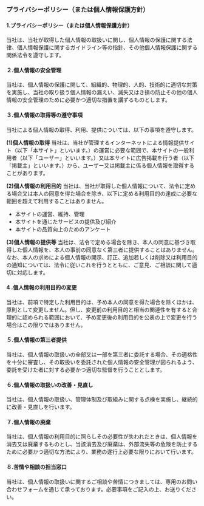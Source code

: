 ### プライバシーポリシー（または個人情報保護方針）

#### 1.プライバシーポリシー（または個人情報保護方針）
当社は、当社が取得した個人情報の取扱いに関し、個人情報の保護に関する法律、個人情報保護に関するガイドライン等の指針、その他個人情報保護に関する関係法令を遵守します。

#### ２.個人情報の安全管理
当社は、個人情報の保護に関して、組織的、物理的、人的、技術的に適切な対策を実施し、当社の取り扱う個人情報の漏えい、滅失又はき損の防止その他の個人情報の安全管理のために必要かつ適切な措置を講ずるものとします。

#### ３.個人情報の取得等の遵守事項
当社による個人情報の取得、利用、提供については、以下の事項を遵守します。

**(1)個人情報の取得**
当社は、当社が管理するインターネットによる情報提供サイト（以下「本サイト」といいます。）の運営に必要な範囲で、本サイトの一般利用者（以下「ユーザー」といいます。）又は本サイトに広告掲載を行う者（以下「掲載主」といいます。）から、ユーザー又は掲載主に係る個人情報を取得することがあります。

**(2)個人情報の利用目的**
当社は、当社が取得した個人情報について、法令に定める場合又は本人の同意を得た場合を除き、以下に定める利用目的の達成に必要な範囲を超えて利用することはありません。
- 本サイトの運営、維持、管理
- 本サイトを通じたサービスの提供及び紹介
- 本サイトの品質向上のためのアンケート

**(3)個人情報の提供等**
当社は、法令で定める場合を除き、本人の同意に基づき取得した個人情報を、本人の事前の同意なく第三者に提供することはありません。なお、本人の求めによる個人情報の開示、訂正、追加若しくは削除又は利用目的の通知については、法令に従いこれを行うとともに、ご意見、ご相談に関して適切に対応します。

#### 4 .個人情報の利用目的の変更
当社は、前項で特定した利用目的は、予め本人の同意を得た場合を除くほかは、原則として変更しません。但し、変更前の利用目的と相当の関連性を有すると合理的に認められる範囲において、予め変更後の利用目的を公表の上で変更を行う場合はこの限りではありません。

#### ５.個人情報の第三者提供
当社は、個人情報の取扱いの全部又は一部を第三者に委託する場合、その適格性を十分に審査し、その取扱いを委託された個人情報の安全管理が図られるよう、委託を受けた者に対する必要かつ適切な監督を行うこととします。

#### ６.個人情報の取扱いの改善・見直し
当社は、個人情報の取扱い、管理体制及び取組みに関する点検を実施し、継続的に改善・見直しを行います。

#### ７.個人情報の廃棄
当社は、個人情報の利用目的に照らしその必要性が失われたときは、個人情報を消去又は廃棄するものとし、当該消去及び廃棄は、外部流失等の危険を防止するために必要かつ適切な方法により、業務の遂行上必要な限りにおいて行います。

#### ８.苦情や相談の担当窓口
当社は、個人情報の取扱いに関するご相談や苦情につきましては、専用のお問い合わせフォームを通じて承っております。必要事項をご記入の上、お送りください。